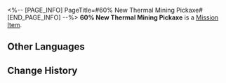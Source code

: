 <%-- [PAGE_INFO]
PageTitle=#60% New Thermal Mining Pickaxe#
[END_PAGE_INFO] --%>
{{Item Infobox
|id          = 140180
|image       = Item 60% New Thermal Mining Pickaxe.png
|type        = Mission Item
|invCategory = Missions
|rarity      = 3
|effect      = 
|description = A thermal mining pickaxe for Underworld miners. Often on-sold.<br />60% new.
}}
'''60% New Thermal Mining Pickaxe''' is a [[Mission Item]].

==Other Languages==
{{Other Languages
|en   = 60% New Thermal Mining Pickaxe
|zhs  = 六成新的热动力矿镐
|zht  = 六成新的熱動力礦鎬
|ja   = 6割新品の熱動力ツルハシ
|ko   = 수명이 60% 남은 열동력 곡괭이
|es   = Piqueta termodinámica algo usada
|fr   = Pioche thermique à 60 % neuve
|ru   = Кирка с тепловым приводом (60% прочности)
|th   = พลั่วขุดพลังกลสภาพใหม่ 60%
|vi   = Máy Khai Khoáng Chạy Bằng Nhiệt Mới 60%
|de   = Thermale Bergbauspitzhacke (Zu 60 % neu)
|id   = Alat Tambang Bertenaga Termal Kondisi 60%
|pt   = Picareta de Mineração Termal 60% Nova
}}

==Change History==
{{Change History|1.0}}